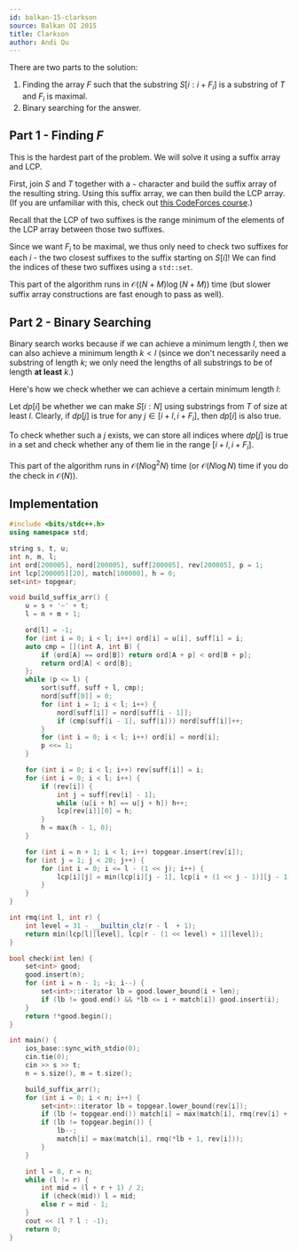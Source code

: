 ```yaml
---
id: balkan-15-clarkson
source: Balkan OI 2015
title: Clarkson
author: Andi Qu
---
```


There are two parts to the solution:

1. Finding the array $F$ such that the substring $S[i:i + F_i]$ is a substring of $T$ and $F_i$ is maximal.
2. Binary searching for the answer.

## Part 1 - Finding $F$

This is the hardest part of the problem. We will solve it using a suffix array and LCP.

First, join $S$ and $T$ together with a `~` character and build the suffix array of the resulting string. Using this suffix array, we can then build the LCP array. (If you are unfamiliar with this, check out [this CodeForces course](https://codeforces.com/edu/course/2/lesson/2).)

Recall that the LCP of two suffixes is the range minimum of the elements of the LCP array between those two suffixes.

Since we want $F_i$ to be maximal, we thus only need to check two suffixes for each $i$ - the two closest suffixes to the suffix starting on $S[i]$! We can find the indices of these two suffixes using a `std::set`.

This part of the algorithm runs in $\mathcal{O}((N + M) \log (N + M))$ time (but slower suffix array constructions are fast enough to pass as well).

## Part 2 - Binary Searching

Binary search works because if we can achieve a minimum length $l$, then we can also achieve a minimum length $k < l$ (since we don't necessarily need a substring of length $k$; we only need the lengths of all substrings to be of length **at least** $k$.)

Here's how we check whether we can achieve a certain minimum length $l$:

Let $dp[i]$ be whether we can make $S[i : N]$ using substrings from $T$ of size at least $l$. Clearly, if $dp[j]$ is true for any $j \in [i + l, i + F_i]$, then $dp[i]$ is also true.

To check whether such a $j$ exists, we can store all indices where $dp[j]$ is true in a set and check whether any of them lie in the range $[i + l, i + F_i]$.

This part of the algorithm runs in $\mathcal{O}(N \log^2 N)$ time (or $\mathcal{O}(N \log N)$ time if you do the check in $\mathcal{O}(N)$).

## Implementation
```cpp
#include <bits/stdc++.h>
using namespace std;

string s, t, u;
int n, m, l;
int ord[200005], nord[200005], suff[200005], rev[200005], p = 1;
int lcp[200005][20], match[100000], h = 0;
set<int> topgear;

void build_suffix_arr() {
	u = s + '~' + t;
	l = n + m + 1;

	ord[l] = -1;
	for (int i = 0; i < l; i++) ord[i] = u[i], suff[i] = i;
	auto cmp = [](int A, int B) {
		if (ord[A] == ord[B]) return ord[A + p] < ord[B + p];
		return ord[A] < ord[B];
	};
	while (p <= l) {
		sort(suff, suff + l, cmp);
		nord[suff[0]] = 0;
		for (int i = 1; i < l; i++) {
			nord[suff[i]] = nord[suff[i - 1]];
			if (cmp(suff[i - 1], suff[i])) nord[suff[i]]++;
		}
		for (int i = 0; i < l; i++) ord[i] = nord[i];
		p <<= 1;
	}

	for (int i = 0; i < l; i++) rev[suff[i]] = i;
	for (int i = 0; i < l; i++) {
		if (rev[i]) {
			int j = suff[rev[i] - 1];
			while (u[i + h] == u[j + h]) h++;
			lcp[rev[i]][0] = h;
		}
		h = max(h - 1, 0);
	}

	for (int i = n + 1; i < l; i++) topgear.insert(rev[i]);
	for (int j = 1; j < 20; j++) {
		for (int i = 0; i <= l - (1 << j); i++) {
			lcp[i][j] = min(lcp[i][j - 1], lcp[i + (1 << j - 1)][j - 1]);
		}
	}
}

int rmq(int l, int r) {
	int level = 31 - __builtin_clz(r - l  + 1);
	return min(lcp[l][level], lcp[r - (1 << level) + 1][level]);
}

bool check(int len) {
	set<int> good;
	good.insert(n);
	for (int i = n - 1; ~i; i--) {
		set<int>::iterator lb = good.lower_bound(i + len);
		if (lb != good.end() && *lb <= i + match[i]) good.insert(i);
	}
	return !*good.begin();
}

int main() {
	ios_base::sync_with_stdio(0);
	cin.tie(0);
	cin >> s >> t;
	n = s.size(), m = t.size();

	build_suffix_arr();
	for (int i = 0; i < n; i++) {
		set<int>::iterator lb = topgear.lower_bound(rev[i]);
		if (lb != topgear.end()) match[i] = max(match[i], rmq(rev[i] + 1, *lb));
		if (lb != topgear.begin()) {
			lb--;
			match[i] = max(match[i], rmq(*lb + 1, rev[i]));
		}
	}

	int l = 0, r = n;
	while (l != r) {
		int mid = (l + r + 1) / 2;
		if (check(mid)) l = mid;
		else r = mid - 1;
	}
	cout << (l ? l : -1);
	return 0;
}
```
